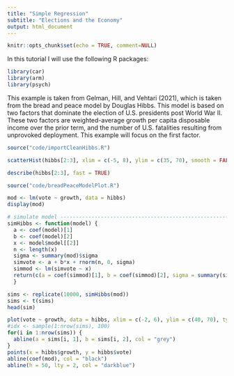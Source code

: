 ```yaml
---
title: "Simple Regression"
subtitle: "Elections and the Economy"
output: html_document
---
```


```r
knitr::opts_chunk$set(echo = TRUE, comment=NULL)
```

In this tutorial I will use the following R packages:

```r
library(car)
library(arm)
library(psych)
```

This example is taken from Gelman, Hill, and Vehtari (2021), which is taken from the bread and peace model by Douglas Hibbs.
This model is based on two factors that dominate the election of U.S. presidents post World War II.
These two factors are weighted-average growth per capita disposable income over the prior term, and the number of U.S. fatalities resulting from unprovoked deployment.
This example will focus on the first factor.

```r
source("code/importCleanHibbs.R")
```


```r
scatterHist(hibbs[2:3], xlim = c(-5, 8), ylim = c(35, 70), smooth = FALSE)
```


```r
describe(hibbs[2:3], fast = TRUE)
```


```r
source("code/breadPeaceModelPlot.R")
```


```r
mod <- lm(vote ~ growth, data = hibbs)
display(mod)
```


```r
# simulate model ----------------------------------------------------------
simHibbs <- function(model) {
  a <- coef(model)[1]
  b <- coef(model)[2]
  x <- model$model[[2]]
  n <- length(x)
  sigma <- summary(mod)$sigma
  simvote <- a + b*x + rnorm(n, 0, sigma)
  simmod <- lm(simvote ~ x)
  return(c(a = coef(simmod)[1], b = coef(simmod)[2], sigma = summary(simmod)$sigma))
  }

sims <- replicate(10000, simHibbs(mod))
sims <- t(sims)
head(sim)
```


```r
plot(vote ~ growth, data = hibbs, xlim = c(-2, 6), ylim = c(40, 70), type = "n")
#idx <- sample(1:nrow(sims), 100)
for(i in 1:nrow(sims)) {
  abline(a = sims[i, 1], b = sims[i, 2], col = "grey")
}
points(x = hibbs$growth, y = hibbs$vote)
abline(coef(mod), col = "black")
abline(h = 50, lty = 2, col = "darkblue")
```


